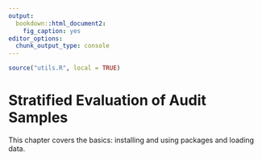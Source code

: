 ```yaml
---
output:
  bookdown::html_document2:
    fig_caption: yes
editor_options:
  chunk_output_type: console
---
```


```r
source("utils.R", local = TRUE)
```

Stratified Evaluation of Audit Samples {#CHAPTER-STRATIFIED-EVALUATION-OF-AUDIT-SAMPLES}
========

This chapter covers the basics: installing and using packages and loading data.
